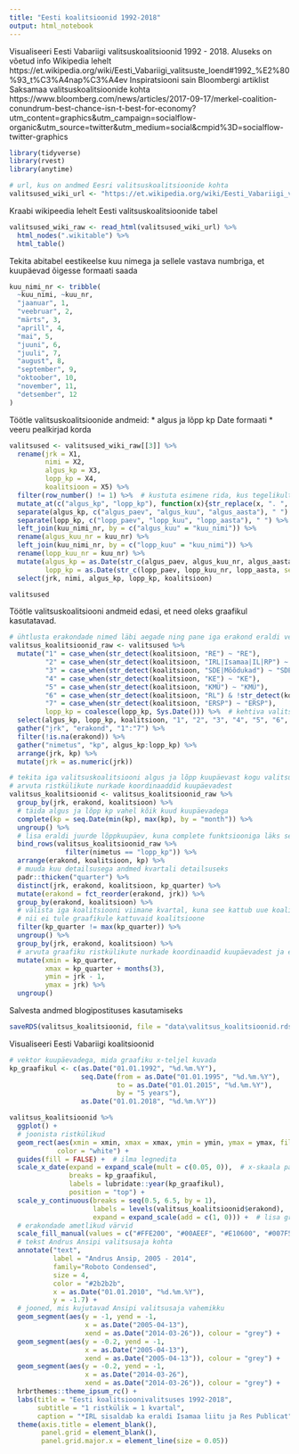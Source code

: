 ```yaml
---
title: "Eesti koalitsioonid 1992-2018"
output: html_notebook
---
```


Visualiseeri Eesti Vabariigi valitsuskoalitsioonid 1992 - 2018. Aluseks on võetud info Wikipedia lehelt https://et.wikipedia.org/wiki/Eesti_Vabariigi_valitsuste_loend#1992_%E2%80%93_t%C3%A4nap%C3%A4ev
Inspiratsiooni sain Bloombergi artiklist Saksamaa valitsuskoalitsioonide kohta https://www.bloomberg.com/news/articles/2017-09-17/merkel-coalition-conundrum-best-chance-isn-t-best-for-economy?utm_content=graphics&utm_campaign=socialflow-organic&utm_source=twitter&utm_medium=social&cmpid%3D=socialflow-twitter-graphics


```r
library(tidyverse)
library(rvest)
library(anytime)

# url, kus on andmed Eesri valitsuskoalitsioonide kohta
valitsused_wiki_url <- "https://et.wikipedia.org/wiki/Eesti_Vabariigi_valitsuste_loend#1992_%E2%80%93_t%C3%A4nap%C3%A4ev"
```

Kraabi wikipeedia lehelt Eesti valitsuskoalitsioonide tabel
```r
valitsused_wiki_raw <- read_html(valitsused_wiki_url) %>% 
  html_nodes(".wikitable") %>% 
  html_table()
```

Tekita abitabel eestikeelse kuu nimega ja sellele vastava numbriga, et kuupäevad õigesse formaati saada
```r
kuu_nimi_nr <- tribble(
  ~kuu_nimi, ~kuu_nr,
  "jaanuar", 1,
  "veebruar", 2,
  "märts", 3,
  "aprill", 4,
  "mai", 5,
  "juuni", 6,
  "juuli", 7,
  "august", 8,
  "september", 9,
  "oktoober", 10,
  "november", 11,
  "detsember", 12
)
```

Töötle valitsuskoalitsioonide andmeid:
  * algus ja lõpp kp Date formaati
  * veeru pealkirjad korda
```r
valitsused <- valitsused_wiki_raw[[3]] %>% 
  rename(jrk = X1,
         nimi = X2,
         algus_kp = X3,
         lopp_kp = X4,
         koalitsioon = X5) %>% 
  filter(row_number() != 1) %>%  # kustuta esimene rida, kus tegelikult on veeru pealkirjad
  mutate_at(c("algus_kp", "lopp_kp"), function(x){str_replace(x, ". ", " ")}) %>% 
  separate(algus_kp, c("algus_paev", "algus_kuu", "algus_aasta"), " ") %>% 
  separate(lopp_kp, c("lopp_paev", "lopp_kuu", "lopp_aasta"), " ") %>% 
  left_join(kuu_nimi_nr, by = c("algus_kuu" = "kuu_nimi")) %>% 
  rename(algus_kuu_nr = kuu_nr) %>% 
  left_join(kuu_nimi_nr, by = c("lopp_kuu" = "kuu_nimi")) %>% 
  rename(lopp_kuu_nr = kuu_nr) %>% 
  mutate(algus_kp = as.Date(str_c(algus_paev, algus_kuu_nr, algus_aasta, sep = "."), "%d.%m.%Y"),
         lopp_kp = as.Date(str_c(lopp_paev, lopp_kuu_nr, lopp_aasta, sep = "."), "%d.%m.%Y")) %>% 
  select(jrk, nimi, algus_kp, lopp_kp, koalitsioon)

valitsused
```

Töötle valitsuskoalitsiooni andmeid edasi, et need oleks graafikul kasutatavad.
```r
# ühtlusta erakondade nimed läbi aegade ning pane iga erakond eraldi veergu
valitsus_koalitsioonid_raw <- valitsused %>% 
  mutate("1" = case_when(str_detect(koalitsioon, "RE") ~ "RE"),
         "2" = case_when(str_detect(koalitsioon, "IRL|Isamaa|IL|RP") ~ "*IRL"),
         "3" = case_when(str_detect(koalitsioon, "SDE|Mõõdukad") ~ "SDE"),
         "4" = case_when(str_detect(koalitsioon, "KE") ~ "KE"),
         "5" = case_when(str_detect(koalitsioon, "KMÜ") ~ "KMÜ"),
         "6" = case_when(str_detect(koalitsioon, "RL") & !str_detect(koalitsioon, "IRL")~ "RL"),
         "7" = case_when(str_detect(koalitsioon, "ERSP") ~ "ERSP"),
         lopp_kp = coalesce(lopp_kp, Sys.Date())) %>%  # kehtiva valitsuskoalitsiooni lõppkuupäevaks praegune kp
  select(algus_kp, lopp_kp, koalitsioon, "1", "2", "3", "4", "5", "6", "7") %>% 
  gather("jrk", "erakond", "1":"7") %>%
  filter(!is.na(erakond)) %>% 
  gather("nimetus", "kp", algus_kp:lopp_kp) %>% 
  arrange(jrk, kp) %>% 
  mutate(jrk = as.numeric(jrk))

# tekita iga valitsuskoalitsiooni algus ja lõpp kuupäevast kogu valitsusaja kvartalite kuupäevad
# arvuta ristkülikute nurkade koordinaaddid kuupäevadest
valitsus_koalitsioonid <- valitsus_koalitsioonid_raw %>% 
  group_by(jrk, erakond, koalitsioon) %>% 
  # täida algus ja lõpp kp vahel kõik kuud kuupäevadega
  complete(kp = seq.Date(min(kp), max(kp), by = "month")) %>% 
  ungroup() %>% 
  # lisa eraldi juurde lõppkuupäev, kuna complete funktsiooniga läks see kaduma
  bind_rows(valitsus_koalitsioonid_raw %>%
              filter(nimetus == "lopp_kp")) %>%
  arrange(erakond, koalitsioon, kp) %>% 
  # muuda kuu detailsusega andmed kvartali detailsuseks
  padr::thicken("quarter") %>% 
  distinct(jrk, erakond, koalitsioon, kp_quarter) %>% 
  mutate(erakond = fct_reorder(erakond, jrk)) %>% 
  group_by(erakond, koalitsioon) %>% 
  # välista iga koalitsiooni viimane kvartal, kuna see kattub uue koalitsiooniga
  # nii ei tule graafikule kattuvaid koalitsioone
  filter(kp_quarter != max(kp_quarter)) %>%
  ungroup() %>% 
  group_by(jrk, erakond, koalitsioon) %>% 
  # arvuta graafiku ristkülikute nurkade koordinaadid kuupäevadest ja erakonna jrk numbrist
  mutate(xmin = kp_quarter,
         xmax = kp_quarter + months(3),
         ymin = jrk - 1,
         ymax = jrk) %>% 
  ungroup()
```

Salvesta andmed blogipostituses kasutamiseks
```r
saveRDS(valitsus_koalitsioonid, file = "data\valitsus_koalitsioonid.rds")
```


Visualiseeri Eesti Vabariigi koalitsioonid
```r
# vektor kuupäevadega, mida graafiku x-teljel kuvada
kp_graafikul <- c(as.Date("01.01.1992", "%d.%m.%Y"),
                  seq.Date(from = as.Date("01.01.1995", "%d.%m.%Y"), 
                           to = as.Date("01.01.2015", "%d.%m.%Y"),
                           by = "5 years"),
                  as.Date("01.01.2018", "%d.%m.%Y"))

valitsus_koalitsioonid %>% 
  ggplot() +
  # joonista ristkülikud
  geom_rect(aes(xmin = xmin, xmax = xmax, ymin = ymin, ymax = ymax, fill = erakond),
            color = "white") +
  guides(fill = FALSE) +  # ilma legnedita
  scale_x_date(expand = expand_scale(mult = c(0.05, 0)),  # x-skaala paremalt tühi äär 0 ja vasakult 0.05 x kogulaius
               breaks = kp_graafikul,
               labels = lubridate::year(kp_graafikul),
               position = "top") +
  scale_y_continuous(breaks = seq(0.5, 6.5, by = 1),
                     labels = levels(valitsus_koalitsioonid$erakond),
                     expand = expand_scale(add = c(1, 0))) +  # lisa graafiku alla tühja ruumi 
  # erakondade ametlikud värvid
  scale_fill_manual(values = c("#FFE200", "#00AEEF", "#E10600", "#007F5C", "dark orange", "#44579C", "#295AA6")) +
  # tekst Andrus Ansipi valitsusaja kohta
  annotate("text",
           label = "Andrus Ansip, 2005 - 2014",
           family="Roboto Condensed",
           size = 4,
           color = "#2b2b2b",
           x = as.Date("01.01.2010", "%d.%m.%Y"),
           y = -1.7) +
  # jooned, mis kujutavad Ansipi valitsusaja vahemikku
  geom_segment(aes(y = -1, yend = -1, 
                   x = as.Date("2005-04-13"), 
                   xend = as.Date("2014-03-26")), colour = "grey") +
  geom_segment(aes(y = -0.2, yend = -1, 
                   x = as.Date("2005-04-13"), 
                   xend = as.Date("2005-04-13")), colour = "grey") +
  geom_segment(aes(y = -0.2, yend = -1, 
                   x = as.Date("2014-03-26"), 
                   xend = as.Date("2014-03-26")), colour = "grey") +
  hrbrthemes::theme_ipsum_rc() +
  labs(title = "Eesti koalitsioonivalitsuses 1992-2018",
       subtitle = "1 ristkülik = 1 kvartal",
       caption = "*IRL sisaldab ka eraldi Isamaa liitu ja Res Publicat") +
  theme(axis.title = element_blank(),
        panel.grid = element_blank(),
        panel.grid.major.x = element_line(size = 0.05))
```

